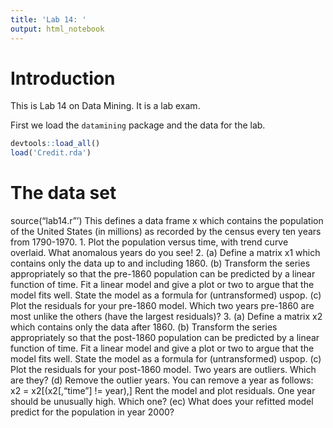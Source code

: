 ```yaml
---
title: 'Lab 14: '
output: html_notebook
---
```


# Introduction

This is Lab 14 on Data Mining. It is a lab exam.

First we load the `datamining` package and the data for the lab.
```r
devtools::load_all()
load('Credit.rda')
```

# The data set

source("lab14.r"')
This defines a data frame x which contains the population of the United States (in millions) as recorded
by the census every ten years from 1790-1970.
1. Plot the population versus time, with trend curve overlaid. What anomalous years do you see!
2. (a) Define a matrix x1 which contains only the data up to and including 1860.
(b) Transform the series appropriately so that the pre-1860 population can be predicted by a
linear function of time. Fit a linear model and give a plot or two to argue that the model
fits well. State the model as a formula for (untransformed) uspop.
(c) Plot the residuals for your pre-1860 model. Which two years pre-1860 are most unlike the
others (have the largest residuals)?
3. (a) Define a matrix x2 which contains only the data after 1860.
(b) Transform the series appropriately so that the post-1860 population can be predicted by a
linear function of time. Fit a linear model and give a plot or two to argue that the model
fits well. State the model as a formula for (untransformed) uspop.
(c) Plot the residuals for your post-1860 model. Two years are outliers. Which are they?
(d) Remove the outlier years. You can remove a year as follows:
x2 = x2[(x2[,"time"] != year),]
Rent the model and plot residuals. One year should be unusually high. Which one?
(ec) What does your refitted model predict for the population in year 2000?
